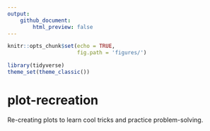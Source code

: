 ```yaml
---
output: 
    github_document:
        html_preview: false
---
```


<!-- README.md is generated from README.Rmd. Please edit that file -->

```r
knitr::opts_chunk$set(echo = TRUE,
                      fig.path = 'figures/')
```
```r
library(tidyverse)
theme_set(theme_classic())
```

# plot-recreation

<!-- badges: start -->
<!-- badges: end -->
Re-creating plots to learn cool tricks and practice problem-solving.


